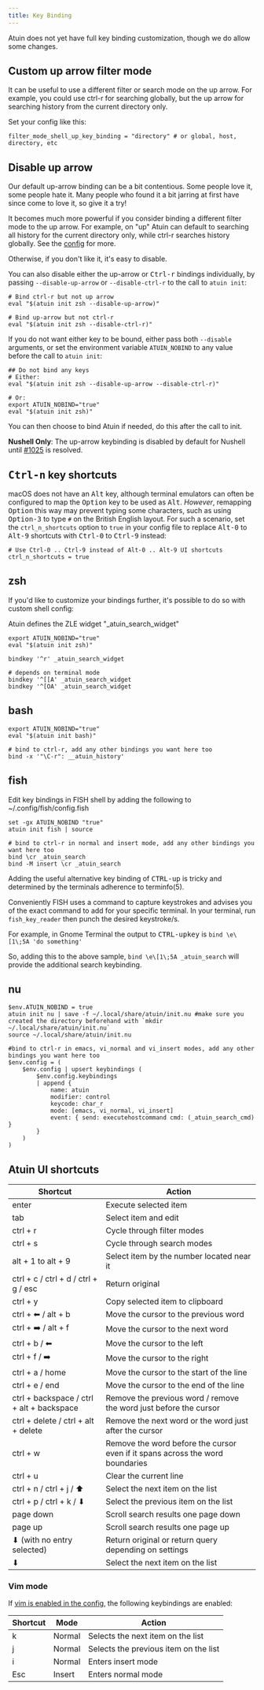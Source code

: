 ```yaml
---
title: Key Binding
---
```


Atuin does not yet have full key binding customization, though we do allow some changes.

## Custom up arrow filter mode

It can be useful to use a different filter or search mode on the up arrow. For example, you could use ctrl-r for searching globally, but the up arrow for searching history from the current directory only.

Set your config like this:

```
filter_mode_shell_up_key_binding = "directory" # or global, host, directory, etc
```

## Disable up arrow

Our default up-arrow binding can be a bit contentious. Some people love it, some people hate it. Many people who found it a bit jarring at first have since come to love it, so give it a try!

It becomes much more powerful if you consider binding a different filter mode to the up arrow. For example, on "up" Atuin can default to searching all history for the current directory only, while ctrl-r searches history globally. See the [config](/configuration/config/#filter_mode_shell_up_key_binding) for more.

Otherwise, if you don't like it, it's easy to disable.

You can also disable either the up-arrow or <kbd>Ctrl-r</kbd> bindings individually, by passing
`--disable-up-arrow` or `--disable-ctrl-r` to the call to `atuin init`:

```
# Bind ctrl-r but not up arrow
eval "$(atuin init zsh --disable-up-arrow)"

# Bind up-arrow but not ctrl-r
eval "$(atuin init zsh --disable-ctrl-r)"
```

If you do not want either key to be bound, either pass both `--disable` arguments, or set the
environment variable `ATUIN_NOBIND` to any value before the call to `atuin init`:

```
## Do not bind any keys
# Either:
eval "$(atuin init zsh --disable-up-arrow --disable-ctrl-r)"

# Or:
export ATUIN_NOBIND="true"
eval "$(atuin init zsh)"
```

You can then choose to bind Atuin if needed, do this after the call to init.

**Nushell Only**: The up-arrow keybinding is disabled by default for Nushell until [#1025](https://github.com/atuinsh/atuin/issues/1025) is resolved.

## <kbd>Ctrl-n</kbd> key shortcuts

macOS does not have an <kbd>Alt</kbd> key, although terminal emulators can often be configured to map the <kbd>Option</kbd> key to be used as <kbd>Alt</kbd>. *However*, remapping <kbd>Option</kbd> this way may prevent typing some characters, such as using <kbd>Option-3</kbd> to type `#` on the British English layout. For such a scenario, set the `ctrl_n_shortcuts` option to `true` in your config file to replace <kbd>Alt-0</kbd> to <kbd>Alt-9</kbd> shortcuts with <kbd>Ctrl-0</kbd> to <kbd>Ctrl-9</kbd> instead:

```
# Use Ctrl-0 .. Ctrl-9 instead of Alt-0 .. Alt-9 UI shortcuts
ctrl_n_shortcuts = true
```

## zsh

If you'd like to customize your bindings further, it's possible to do so with custom shell config:

Atuin defines the ZLE widget "\_atuin_search_widget"

```
export ATUIN_NOBIND="true"
eval "$(atuin init zsh)"

bindkey '^r' _atuin_search_widget

# depends on terminal mode
bindkey '^[[A' _atuin_search_widget
bindkey '^[OA' _atuin_search_widget
```

## bash

```
export ATUIN_NOBIND="true"
eval "$(atuin init bash)"

# bind to ctrl-r, add any other bindings you want here too
bind -x '"\C-r": __atuin_history'
```

## fish
Edit key bindings in FISH shell by adding the following to ~/.config/fish/config.fish

```
set -gx ATUIN_NOBIND "true"
atuin init fish | source

# bind to ctrl-r in normal and insert mode, add any other bindings you want here too
bind \cr _atuin_search
bind -M insert \cr _atuin_search
```

Adding the useful alternative key binding of <kbd>CTRL-up</kbd> is tricky and determined by the terminals adherence to terminfo(5).

Conveniently FISH uses a command to capture keystrokes and advises you of the exact command to add for your specific terminal.
In your terminal, run `fish_key_reader` then punch the desired keystroke/s.

For example, in Gnome Terminal the output to <kbd>CTRL-upkey</kbd> is `bind \e\[1\;5A 'do something'`

So, adding this to the above sample, `bind \e\[1\;5A _atuin_search` will provide the additional search keybinding.

## nu

```
$env.ATUIN_NOBIND = true
atuin init nu | save -f ~/.local/share/atuin/init.nu #make sure you created the directory beforehand with `mkdir ~/.local/share/atuin/init.nu`
source ~/.local/share/atuin/init.nu

#bind to ctrl-r in emacs, vi_normal and vi_insert modes, add any other bindings you want here too
$env.config = (
    $env.config | upsert keybindings (
        $env.config.keybindings
        | append {
            name: atuin
            modifier: control
            keycode: char_r
            mode: [emacs, vi_normal, vi_insert]
            event: { send: executehostcommand cmd: (_atuin_search_cmd) }
        }
    )
)
```


## Atuin UI shortcuts

| Shortcut                                  | Action                                                                        |
| ----------------------------------------- | ----------------------------------------------------------------------------- |
| enter                                     | Execute selected item                                                        |
| tab                                       | Select item and edit                                                          |
| ctrl + r                                  | Cycle through filter modes                                                    |
| ctrl + s                                  | Cycle through search modes                                                    |
| alt + 1 to alt + 9                        | Select item by the number located near it                                     |
| ctrl + c / ctrl + d / ctrl + g / esc      | Return original                                                               |
| ctrl + y                                  | Copy selected item to clipboard                                               |
| ctrl + ⬅︎ / alt + b                       | Move the cursor to the previous word                                          |
| ctrl + ➡️ / alt + f                       | Move the cursor to the next word                                              |
| ctrl + b / ⬅︎                  | Move the cursor to the left                                                   |
| ctrl + f / ➡️                  | Move the cursor to the right                                                  |
| ctrl + a / home                           | Move the cursor to the start of the line                                      |
| ctrl + e / end                            | Move the cursor to the end of the line                                        |
| ctrl + backspace / ctrl + alt + backspace | Remove the previous word / remove the word just before the cursor             |
| ctrl + delete / ctrl + alt + delete       | Remove the next word or the word just after the cursor                        |
| ctrl + w                                  | Remove the word before the cursor even if it spans across the word boundaries |
| ctrl + u                                  | Clear the current line                                                        |
| ctrl + n / ctrl + j / ⬆                  | Select the next item on the list                                              |
| ctrl + p / ctrl + k / ⬇                  | Select the previous item on the list                                          |
| page down                                 | Scroll search results one page down                                           |
| page up                                   | Scroll search results one page up                                             |
| ⬇ (with no entry selected)               | Return original or return query depending on settings                         |
| ⬇                                        | Select the next item on the list                                              |


### Vim mode
If [vim is enabled in the config](https://docs.atuin.sh/configuration/config/#vim), the following keybindings are enabled:

| Shortcut | Mode   | Action                                |
| -------- | ------ | ------------------------------------- |
| k        | Normal | Selects the next item on the list     |
| j        | Normal | Selects the previous item on the list |
| i        | Normal | Enters insert mode                    |
| Esc      | Insert | Enters normal mode                    |
